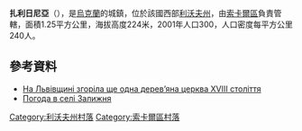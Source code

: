 {{coord|50|28|36|N|24|29|46|E|scale:100000|display=title}}

'''扎利日尼亞'''（{{lang-uk|Залижня}}），是[[烏克蘭|烏克蘭]]的城鎮，位於該國西部[[利沃夫州|利沃夫州]]，由[[索卡爾區|索卡爾區]]負責管轄，面積1.25平方公里，海拔高度224米，2001年人口300，人口密度每平方公里240人。

==參考資料==
* [http://zaxid.net/newsua/2011/5/16/135041/ На Львівщині згоріла ще одна дерев’яна церква XVIII століття]{{dead link|date=2018年3月 |bot=InternetArchiveBot |fix-attempted=yes }}
* [http://weather.in.ua/ua/l'vovskaja/8301 Погода в селі Залижня] {{Wayback|url=http://weather.in.ua/ua/l'vovskaja/8301 |date=20071031024734 }}

[[Category:利沃夫州村落|Category:利沃夫州村落]]
[[Category:索卡爾區村落|Category:索卡爾區村落]]


{{Lviv-geo-stub}}